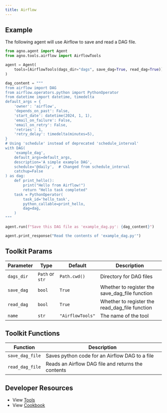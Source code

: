 ```yaml
---
title: Airflow
---
```


## Example

The following agent will use Airflow to save and read a DAG file.

```python cookbook/tools/airflow_tools.py
from agno.agent import Agent
from agno.tools.airflow import AirflowTools

agent = Agent(
    tools=[AirflowTools(dags_dir="dags", save_dag=True, read_dag=True)], markdown=True
)

dag_content = """
from airflow import DAG
from airflow.operators.python import PythonOperator
from datetime import datetime, timedelta
default_args = {
    'owner': 'airflow',
    'depends_on_past': False,
    'start_date': datetime(2024, 1, 1),
    'email_on_failure': False,
    'email_on_retry': False,
    'retries': 1,
    'retry_delay': timedelta(minutes=5),
}
# Using 'schedule' instead of deprecated 'schedule_interval'
with DAG(
    'example_dag',
    default_args=default_args,
    description='A simple example DAG',
    schedule='@daily',  # Changed from schedule_interval
    catchup=False
) as dag:
    def print_hello():
        print("Hello from Airflow!")
        return "Hello task completed"
    task = PythonOperator(
        task_id='hello_task',
        python_callable=print_hello,
        dag=dag,
    )
"""

agent.run(f"Save this DAG file as 'example_dag.py': {dag_content}")

agent.print_response("Read the contents of 'example_dag.py'")
```

## Toolkit Params

| Parameter  | Type            | Default          | Description                                    |
| ---------- | --------------- | ---------------- | ---------------------------------------------- |
| `dags_dir` | `Path` or `str` | `Path.cwd()`     | Directory for DAG files                        |
| `save_dag` | `bool`          | `True`           | Whether to register the save_dag_file function |
| `read_dag` | `bool`          | `True`           | Whether to register the read_dag_file function |
| `name`     | `str`           | `"AirflowTools"` | The name of the tool                           |

## Toolkit Functions

| Function        | Description                                        |
| --------------- | -------------------------------------------------- |
| `save_dag_file` | Saves python code for an Airflow DAG to a file     |
| `read_dag_file` | Reads an Airflow DAG file and returns the contents |

## Developer Resources

- View [Tools](https://github.com/agno-agi/agno/blob/main/libs/agno/agno/tools/airflow.py)
- View [Cookbook](https://github.com/agno-agi/agno/tree/v2.0/cookbook/tools/airflow_tools.py)
